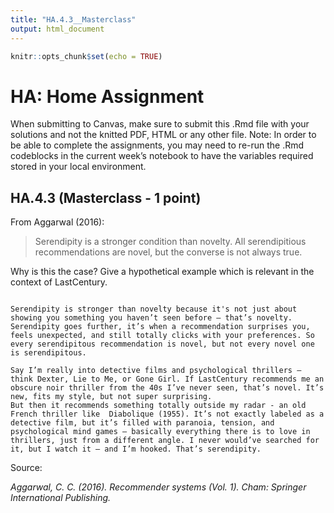 ---
title: "HA.4.3__Masterclass"
output: html_document
---

```{r setup, include=FALSE}
knitr::opts_chunk$set(echo = TRUE)
```

# HA: Home Assignment

When submitting to Canvas, make sure to submit this .Rmd file with your solutions and not the knitted PDF, HTML or any other file. Note: In order to be able to complete the assignments, you may need to re-run the .Rmd codeblocks in the current week's notebook to have the variables required stored in your local environment.

## HA.4.3 (Masterclass - 1 point)

From Aggarwal (2016):

> Serendipity is a stronger condition than novelty. All serendipitious recommendations are novel, but the converse is not always true.

Why is this the case? Give a hypothetical example which is relevant in the context of LastCentury.

```

Serendipity is stronger than novelty because it's not just about showing you something you haven’t seen before — that’s novelty. Serendipity goes further, it’s when a recommendation surprises you, feels unexpected, and still totally clicks with your preferences. So every serendipitous recommendation is novel, but not every novel one is serendipitous.

Say I’m really into detective films and psychological thrillers — think Dexter, Lie to Me, or Gone Girl. If LastCentury recommends me an obscure noir thriller from the 40s I’ve never seen, that’s novel. It’s new, fits my style, but not super surprising.
But then it recommends something totally outside my radar - an old French thriller like  Diabolique (1955). It’s not exactly labeled as a detective film, but it’s filled with paranoia, tension, and psychological mind games — basically everything there is to love in thrillers, just from a different angle. I never would’ve searched for it, but I watch it — and I’m hooked. That’s serendipity.

```


Source:

*Aggarwal, C. C. (2016). Recommender systems (Vol. 1). Cham: Springer International Publishing.*
